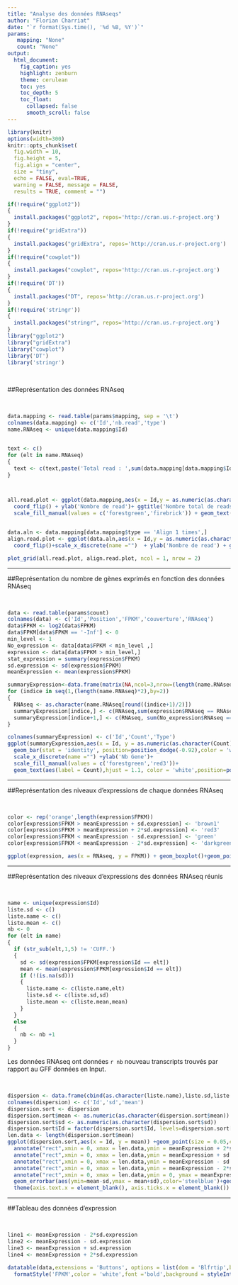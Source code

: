 ```yaml
---
title: "Analyse des données RNAseqs"
author: "Florian Charriat"
date: "`r format(Sys.time(), '%d %B, %Y')`"
params:
   mapping: "None"
   count: "None"
output:
  html_document:
    fig_caption: yes
    highlight: zenburn
    theme: cerulean
    toc: yes
    toc_depth: 5
    toc_float:
      collapsed: false
      smooth_scroll: false
---
```

```r
library(knitr)
options(width=300)
knitr::opts_chunk$set(
  fig.width = 10, 
  fig.height = 5, 
  fig.align = "center", 
  size = "tiny", 
  echo = FALSE, eval=TRUE, 
  warning = FALSE, message = FALSE, 
  results = TRUE, comment = "")
```

```r
if(!require("ggplot2"))
{
  install.packages("ggplot2", repos='http://cran.us.r-project.org')
}
if(!require("gridExtra"))
{
  install.packages("gridExtra", repos='http://cran.us.r-project.org')
}
if(!require("cowplot"))
{
  install.packages("cowplot", repos='http://cran.us.r-project.org')
}
if(!require('DT'))
{
  install.packages("DT", repos='http://cran.us.r-project.org')
}
if(!require('stringr'))
{
  install.packages("stringr", repos='http://cran.us.r-project.org')
}
library("ggplot2")
library("gridExtra")
library("cowplot")
library('DT')
library('stringr')
```

&nbsp;

##Représentation des données RNAseq

&nbsp;

```r
data.mapping <- read.table(params$mapping, sep = '\t')
colnames(data.mapping) <- c('Id','nb.read','type')
name.RNAseq <- unique(data.mapping$Id)


text <- c()
for (elt in name.RNAseq)
{
  text <- c(text,paste('Total read : ',sum(data.mapping[data.mapping$Id == elt,2])),'')
}



all.read.plot <- ggplot(data.mapping,aes(x = Id,y = as.numeric(as.character(nb.read)),group = type,fill = type)) + geom_bar(stat = 'identity',color = 'black') +
  coord_flip() + ylab('Nombre de read')+ ggtitle('Nombre total de reads')+scale_x_discrete(name ="")  +
  scale_fill_manual(values = c('forestgreen','firebrick')) + geom_text(aes(x = Id, y = 1,label =text),hjust = 0,color = 'white')


data.aln <- data.mapping[data.mapping$type == 'Align 1 times',]
align.read.plot <- ggplot(data.aln,aes(x = Id,y = as.numeric(as.character(nb.read)))) + geom_bar(stat = 'identity',fill = 'forestgreen',color = 'black') + ggtitle('Nombre de reads aligné')+
  coord_flip()+scale_x_discrete(name ="")  + ylab('Nombre de read') + geom_text(aes(label = nb.read),color = 'white',hjust = 1.3)

plot_grid(all.read.plot, align.read.plot, ncol = 1, nrow = 2)
```


---- 

##Représentation du nombre de gènes exprimés en fonction des données RNAseq

&nbsp;

```r
data <- read.table(params$count)
colnames(data) <- c('Id','Position','FPKM','couverture','RNAseq')
data$FPKM <- log2(data$FPKM)
data$FPKM[data$FPKM == '-Inf'] <- 0
min_level <- 1
No_expression <- data[data$FPKM < min_level ,]
expression <- data[data$FPKM > min_level,]
stat_expression = summary(expression$FPKM)
sd.expression <- sd(expression$FPKM)
meanExpression <- mean(expression$FPKM)

summaryExpression<-data.frame(matrix(NA,ncol=3,nrow=(length(name.RNAseq)*2)))
for (indice in seq(1,(length(name.RNAseq)*2),by=2))
{
  RNAseq <- as.character(name.RNAseq[round((indice+1)/2)])
  summaryExpression[indice,] <- c(RNAseq,sum(expression$RNAseq == RNAseq),'Expression')
  summaryExpression[indice+1,] <- c(RNAseq, sum(No_expression$RNAseq == RNAseq),'In-expression')
}

colnames(summaryExpression) <- c('Id','Count','Type')
ggplot(summaryExpression,aes(x = Id, y = as.numeric(as.character(Count)), group = Type, fill = Type)) +
  geom_bar(stat = 'identity', position=position_dodge(-0.92),color = 'white')+ coord_flip() +  
  scale_x_discrete(name ="") +ylab('Nb Gene')+
  scale_fill_manual(values = c('forestgreen','red3'))+ 
  geom_text(aes(label = Count),hjust = 1.1, color = 'white',position=position_dodge(-0.9))
```


---- 

##Représentation des niveaux d'expressions de chaque données RNAseq

&nbsp;

```r
color <- rep('orange',length(expression$FPKM))
color[expression$FPKM > meanExpression + sd.expression] <- 'brown1'
color[expression$FPKM > meanExpression + 2*sd.expression] <- 'red3'
color[expression$FPKM < meanExpression - sd.expression] <- 'green'
color[expression$FPKM < meanExpression - 2*sd.expression] <- 'darkgreen'

ggplot(expression, aes(x = RNAseq, y = FPKM)) + geom_boxplot()+geom_point(color =color)
```

---- 

##Représentation des niveaux d'expressions des données RNAseq réunis

&nbsp;

```r
name <- unique(expression$Id)
liste.sd <- c()
liste.name <- c()
liste.mean <- c()
nb <- 0 
for (elt in name)
{
  if (str_sub(elt,1,5) != 'CUFF.')
  {
    sd <- sd(expression$FPKM[expression$Id == elt])
    mean <- mean(expression$FPKM[expression$Id == elt])
    if (!(is.na(sd)))
    {
      liste.name <- c(liste.name,elt)
      liste.sd <- c(liste.sd,sd)
      liste.mean <- c(liste.mean,mean)
    }
  }
  else 
  {
    nb <- nb +1
  }
}
```

Les données RNAseq ont données `r nb` nouveau transcripts trouvés par rapport au GFF données en Input.

&nbsp;


```r

dispersion <- data.frame(cbind(as.character(liste.name),liste.sd,liste.mean))
colnames(dispersion) <- c('Id','sd','mean')
dispersion.sort <- dispersion
dispersion.sort$mean <- as.numeric(as.character(dispersion.sort$mean))
dispersion.sort$sd <- as.numeric(as.character(dispersion.sort$sd))
dispersion.sort$Id = factor(dispersion.sort$Id, levels=dispersion.sort[order(dispersion.sort$mean), "Id"])
len.data <- length(dispersion.sort$mean)
ggplot(dispersion.sort,aes(x = Id, y = mean)) +geom_point(size = 0.05,color = 'red')+  
  annotate("rect",xmin = 0, xmax = len.data,ymin = meanExpression + 2*sd.expression, ymax = max(dispersion.sort$mean),alpha=0.5,fill = 'red3')+
  annotate("rect",xmin = 0, xmax = len.data,ymin = meanExpression + sd.expression, ymax = meanExpression + 2*sd.expression,alpha=0.5,fill = 'brown1')+
  annotate("rect",xmin = 0, xmax = len.data,ymin = meanExpression - sd.expression, ymax = meanExpression + sd.expression,alpha=0.5,fill = 'orange')+
  annotate("rect",xmin = 0, xmax = len.data,ymin = meanExpression - 2*sd.expression, ymax = meanExpression - sd.expression,alpha=0.5,fill = 'green')+
  annotate("rect",xmin = 0, xmax = len.data,ymin = 0, ymax = meanExpression - 2*sd.expression,alpha=0.5,fill = 'darkgreen')+
  geom_errorbar(aes(ymin=mean-sd,ymax = mean+sd),color='steelblue')+geom_point(size = 0.05,color = 'red')+
  theme(axis.text.x = element_blank(), axis.ticks.x = element_blank()) +xlab('Gene')+ylab('log2(FPKM)')
```

----

##Tableau des données d'expression

&nbsp;

```r
line1 <- meanExpression - 2*sd.expression
line2 <- meanExpression - sd.expression
line3 <- meanExpression + sd.expression
line4 <- meanExpression + 2*sd.expression

datatable(data,extensions = 'Buttons', options = list(dom = 'Blfrtip',buttons = c('copy', 'csv', 'excel', 'pdf', 'print'))) %>%
  formatStyle('FPKM',color = 'white',font ='bold',background = styleInterval(c(line1,line2,line3,line4), c('darkgreen','green','orange', 'red', 'brown')))

```









